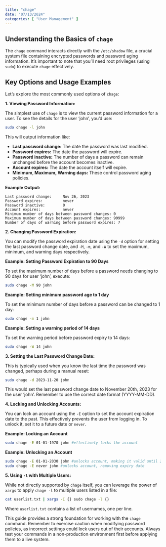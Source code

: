 ```yaml
---
title: "chage"
date: "07/13/2024"
categories: [ "User Management" ]
---
```

## Understanding the Basics of `chage`

The `chage` command interacts directly with the `/etc/shadow` file, a crucial system file containing encrypted passwords and password aging information.  It's important to note that you'll need root privileges (using `sudo`) to execute `chage` effectively.


## Key Options and Usage Examples

Let's explore the most commonly used options of `chage`:


**1. Viewing Password Information:**

The simplest use of `chage` is to view the current password information for a user.  To see the details for the user 'john', you'd use:

```bash
sudo chage -l john
```

This will output information like:

* **Last password change:** The date the password was last modified.
* **Password expires:** The date the password will expire.
* **Password inactive:** The number of days a password can remain unchanged before the account becomes inactive.
* **Account expires:**  The date the account itself will expire.
* **Minimum, Maximum, Warning days:**  These control password aging policies.

**Example Output:**

```
Last password change:     Nov 26, 2023
Password expires:         never
Password inactive:        0
Account expires:          never
Minimum number of days between password changes: 0
Maximum number of days between password changes: 99999
Number of days of warning before password expires: 7
```


**2. Changing Password Expiration:**

You can modify the password expiration date using the `-d` option for setting the last password change date,  and `-M`, `-m`, and `-W` to set the maximum, minimum, and warning days respectively.


**Example: Setting Password Expiration to 90 Days**

To set the maximum number of days before a password needs changing to 90 days for user 'john', execute:

```bash
sudo chage -M 90 john
```

**Example: Setting minimum password age to 1 day**

To set the minimum number of days before a password can be changed to 1 day:


```bash
sudo chage -m 1 john
```

**Example: Setting a warning period of 14 days**

To set the warning period before password expiry to 14 days:

```bash
sudo chage -W 14 john
```

**3. Setting the Last Password Change Date:**

This is typically used when you know the last time the password was changed, perhaps during a manual reset:

```bash
sudo chage -d 2023-11-20 john
```
This would set the last password change date to November 20th, 2023 for the user 'john'.  Remember to use the correct date format (YYYY-MM-DD).

**4. Locking and Unlocking Accounts:**

You can lock an account using the `-E` option to set the account expiration date to the past.   This effectively prevents the user from logging in. To unlock it, set it to a future date or `never`.


**Example: Locking an Account**

```bash
sudo chage -E 01-01-1970 john #effectively locks the account
```

**Example: Unlocking an Account**

```bash
sudo chage -E 01-01-2030 john #unlocks account, making it valid until 2030.
sudo chage -E never john #unlocks account, removing expiry date
```


**5.  Using `-l` with Multiple Users:**

While not directly supported by `chage` itself, you can leverage the power of `xargs` to apply `chage -l` to multiple users listed in a file:

```bash
cat userlist.txt | xargs -I {} sudo chage -l {}
```

Where `userlist.txt` contains a list of usernames, one per line.


This guide provides a strong foundation for working with the `chage` command.  Remember to exercise caution when modifying password policies, as incorrect settings could lock users out of their accounts.  Always test your commands in a non-production environment first before applying them to a live system.

